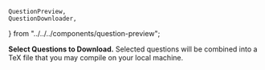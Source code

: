     QuestionPreview,
    QuestionDownloader,
} from "../../../components/question-preview";

**Select Questions to Download.** Selected questions will be combined into a TeX file that
you may compile on your local machine.

<QuestionDownloader unit={2} />
